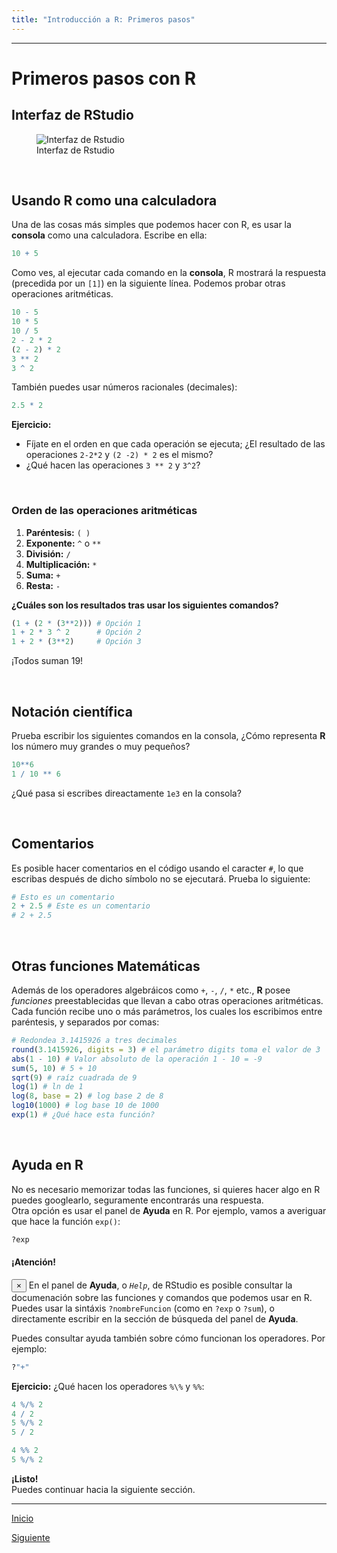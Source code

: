 ```yaml
---
title: "Introducción a R: Primeros pasos"
---
```

***
# Primeros pasos con R

## Interfaz de RStudio

![Interfaz de Rstudio](http://mcolebrook.github.io/CursoRStudio/figure/RStudio_panels.png)

<br>

## Usando R como una calculadora
Una de las cosas más simples que podemos hacer con R, es usar la **consola** como una calculadora. Escribe en ella:
```r
10 + 5
```

Como ves, al ejecutar cada comando en la **consola**, R mostrará la respuesta (precedida por un `[1]`) en la siguiente línea. Podemos probar otras operaciones aritméticas.

```r
10 - 5
10 * 5
10 / 5
2 - 2 * 2
(2 - 2) * 2
3 ** 2
3 ^ 2
```

También puedes usar números racionales (decimales):
```r
2.5 * 2
```

**Ejercicio:**

* Fíjate en el orden en que cada operación se ejecuta; ¿El resultado de las operaciones  `2-2*2` y `(2 -2) * 2` es el mismo?
* ¿Qué hacen las operaciones `3 ** 2` y `3^2`?

<br>

### Orden de las operaciones aritméticas

1. **Paréntesis:** `( )`
2. **Exponente:** `^` o `**`
3. **División:** `/`
4. **Multiplicación:** `*`
5. **Suma:** `+`
6. **Resta:** `-`

**¿Cuáles son los resultados tras usar los siguientes comandos?**
```r
(1 + (2 * (3**2))) # Opción 1
1 + 2 * 3 ^ 2      # Opción 2
1 + 2 * (3**2)     # Opción 3
```

[¡Todos suman 19!]{.spoiler}

<br>

## Notación científica
Prueba escribir los siguientes comandos en la consola, ¿Cómo representa **R** los número muy grandes o muy pequeños?
```r
10**6
1 / 10 ** 6
```
¿Qué pasa si escribes direactamente `1e3` en la consola?

<br>

## Comentarios
Es posible hacer comentarios en el código usando el caracter `#`, lo que escribas después de dicho símbolo no se ejecutará. Prueba lo siguiente:

```r
# Esto es un comentario
2 + 2.5 # Este es un comentario
# 2 + 2.5
```

<br>

## Otras funciones Matemáticas
Además de los operadores algebráicos como `+`, `-`, `/`, `*` etc., **R** posee *funciones* preestablecidas que llevan a cabo otras operaciones aritméticas. Cada función recibe uno o más parámetros, los cuales los escribimos entre paréntesis, y separados por comas:
```r
# Redondea 3.1415926 a tres decimales
round(3.1415926, digits = 3) # el parámetro digits toma el valor de 3
abs(1 - 10) # Valor absoluto de la operación 1 - 10 = -9
sum(5, 10) # 5 + 10
sqrt(9) # raíz cuadrada de 9
log(1) # ln de 1
log(8, base = 2) # log base 2 de 8
log10(1000) # log base 10 de 1000
exp(1) # ¿Qué hace esta función?
```

<br>

## Ayuda en R

No es necesario memorizar todas las funciones, si quieres hacer algo en R puedes googlearlo, seguramente encontrarás una respuesta.  
Otra opción es usar el panel de **Ayuda** en R. Por ejemplo, vamos a averiguar que hace la función `exp()`:
```r
?exp
```

<div class="alert alert-dismissible alert-success">
<h4 class="alert-heading">¡Atención!</h4>
  <button type="button" class="close" data-dismiss="alert">&times;</button>
  En el panel de **Ayuda**, o *`Help`*, de RStudio es posible consultar la documenación sobre las funciones y comandos que podemos usar en R. Puedes usar la sintáxis `?nombreFuncion` (como en `?exp` o `?sum`), o directamente escribir en la sección de búsqueda del panel de **Ayuda**.
</div>


Puedes consultar ayuda también sobre cómo funcionan los operadores. Por ejemplo:
```r
?"+"
```

**Ejercicio:** ¿Qué hacen los operadores `%\%` y `%%`:

```r
4 %/% 2
4 / 2
5 %/% 2
5 / 2

4 %% 2
5 %/% 2
```

**¡Listo!**  
Puedes continuar hacia la siguiente sección.

***




<a class="btn btn-primary pull-left" href="./index.html" role="button"> Inicio </a>


<a class="btn btn-primary pull-left" href="./intro_R_p2.html" role="button"> Siguiente </a>

